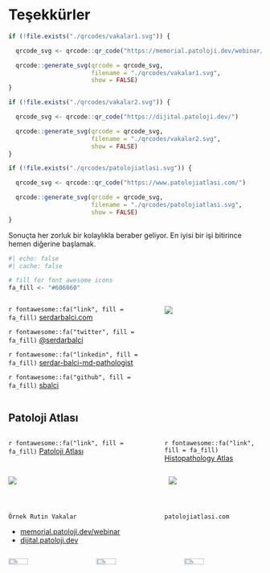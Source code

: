 # Teşekkürler


```r
if (!file.exists("./qrcodes/vakalar1.svg")) {

  qrcode_svg <- qrcode::qr_code("https://memorial.patoloji.dev/webinar/")

  qrcode::generate_svg(qrcode = qrcode_svg,
                       filename = "./qrcodes/vakalar1.svg",
                       show = FALSE)
}
```



```r
if (!file.exists("./qrcodes/vakalar2.svg")) {

  qrcode_svg <- qrcode::qr_code("https://dijital.patoloji.dev/")

  qrcode::generate_svg(qrcode = qrcode_svg,
                       filename = "./qrcodes/vakalar2.svg",
                       show = FALSE)
}
```


```r
if (!file.exists("./qrcodes/patolojiatlasi.svg")) {

  qrcode_svg <- qrcode::qr_code("https://www.patolojiatlasi.com/")

  qrcode::generate_svg(qrcode = qrcode_svg,
                       filename = "./qrcodes/patolojiatlasi.svg",
                       show = FALSE)
}
```




Sonuçta her zorluk bir kolaylıkla beraber geliyor. En iyisi bir işi bitirince hemen diğerine başlamak.

```r
#| echo: false
#| cache: false

# fill for font awesome icons
fa_fill <- "#606060"
```


::: {.columns .v-center-container}

::: {.column width="60%"}

`r fontawesome::fa("link", fill = fa_fill)` [serdarbalci.com](https://www.serdarbalci.com/)

`r fontawesome::fa("twitter", fill = fa_fill)` [\@serdarbalci](https://twitter.com/serdarbalci)

`r fontawesome::fa("linkedin", fill = fa_fill)` [serdar-balci-md-pathologist](https://www.linkedin.com/in/serdar-balci-md-pathologist/)

`r fontawesome::fa("github", fill = fa_fill)` [sbalci](https://github.com/sbalci/)

:::

::: {.column width="40%"}

![](./media/Doc_Dr_Serdar_Balci_patoloji_uzmani.png)

:::

:::

## Patoloji Atlası

:::: {.columns}
::: {.column width="60%"}
`r fontawesome::fa("link", fill = fa_fill)` [Patoloji Atlası](https://www.patolojiatlasi.com/)
:::
::: {.column width="40%"}
`r fontawesome::fa("link", fill = fa_fill)` [Histopathology Atlas](https://www.histopathologyatlas.com/)
:::
::::

:::: {.columns}
::: {.column width="40%"}

![](./media/patolojiatlasi.png)
:::
::: {.column width="20%"}
:::
::: {.column width="40%"}
![](./media/histopathologyatlas.png)
:::
::::



## 


:::: {.columns}


::: {.column width="60%"}
`Örnek Rutin Vakalar` 

- [memorial.patoloji.dev/webinar](https://memorial.patoloji.dev/webinar/)
- [dijital.patoloji.dev](https://dijital.patoloji.dev/)

:::


::: {.column width="40%"}
`patolojiatlasi.com` 
:::

:::: 


:::: {.columns}


::: {.column width="33%"}

![](./qrcodes/vakalar1.svg){width="50%"} 

:::



::: {.column width="33%"}

![](./qrcodes/vakalar2.svg){width="50%"}

:::



::: {.column width="33%"}

![](./qrcodes/patolojiatlasi.svg){width="50%"}

:::



::::


